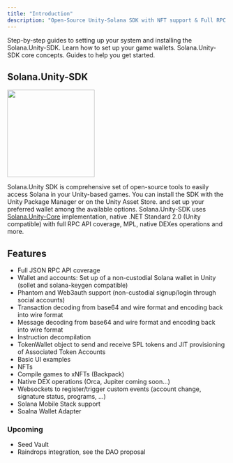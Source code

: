 ```yaml
---
title: "Introduction"
description: "Open-Source Unity-Solana SDK with NFT support & Full RPC coverage."
---
```


<CardGroup cols={2}>
  <Card title="Installation" icon="location-arrow" href="https://docs.magicblock.gg/SolanaUnitySDK/getting-started/installation" iconType="duotone">
    Step-by-step guides to setting up your system and installing the Solana.Unity-SDK.
  </Card>
  <Card title="Wallet Configuration" icon="wallet" href="SolanaUnitySDK/getting-started/configuration" iconType="duotone">
    Learn how to set up your game wallets. 
  </Card>
  <Card title="Core Concepts" icon="hexagon-check" href="SolanaUnitySDK/core-concepts/associated-token-account" iconType="duotone">
    Solana.Unity-SDK core concepts.
  </Card>
  <Card title="Guides" icon="books" href="SolanaUnitySDK/guides/mint-an-nft" iconType="duotone">
    Guides to help you get started.
  </Card>
</CardGroup>

## Solana.Unity-SDK

<img height="200" src="/images/SolanaUnitySDK_diagram.png" />

Solana.Unity SDK is comprehensive set of open-source tools to easily access Solana in your Unity-based games. You can install the SDK with the Unity Package Manager or on the Unity Asset Store. and set up your preferred wallet among the available options. Solana.Unity-SDK uses [Solana.Unity-Core](https://github.com/garbles-labs/Solana.Unity-Core) implementation, native .NET Standard 2.0 (Unity compatible) with full RPC API coverage, MPL, native DEXes operations and more.


## Features

- Full JSON RPC API coverage
- Wallet and accounts: Set up of a non-custodial Solana wallet in Unity (sollet and solana-keygen compatible)
- Phantom and Web3auth support (non-custodial signup/login through social accounts)
- Transaction decoding from base64 and wire format and encoding back into wire format
- Message decoding from base64 and wire format and encoding back into wire format
- Instruction decompilation
- TokenWallet object to send and receive SPL tokens and JIT provisioning of Associated Token Accounts
- Basic UI examples
- NFTs
- Compile games to xNFTs (Backpack)
- Native DEX operations (Orca, Jupiter coming soon...)
- Websockets to register/trigger custom events (account change, signature status, programs, ...)
- Solana Mobile Stack support
- Soalna Wallet Adapter

### Upcoming

- Seed Vault
- Raindrops integration, see the DAO proposal
